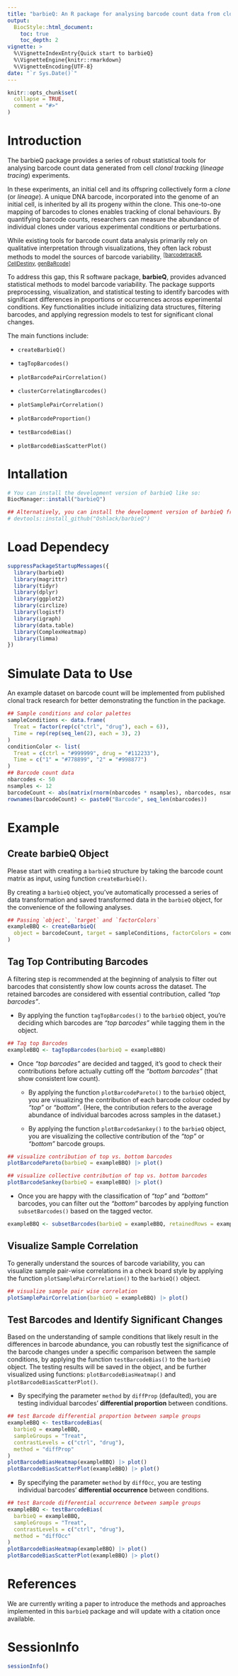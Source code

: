 ```yaml
---
title: "barbieQ: An R package for analysing barcode count data from clonal tracking experiments"
output: 
  BiocStyle::html_document:
    toc: true
    toc_depth: 2
vignette: >
  %\VignetteIndexEntry{Quick start to barbieQ}
  %\VignetteEngine{knitr::rmarkdown}
  %\VignetteEncoding{UTF-8}
date: "`r Sys.Date()`"
---
```


```r
knitr::opts_chunk$set(
  collapse = TRUE,
  comment = "#>"
)
```

# Introduction

The barbieQ package provides a series of robust statistical tools for analysing barcode count data generated from cell *clonal tracking* (*lineage tracing*) experiments. 

In these experiments, an initial cell and its offspring collectively form a *clone* (or *lineage*). A unique DNA barcode, incorporated into the genome of an initial cell, is inherited by all its progeny within the clone. This one-to-one mapping of barcodes to clones enables  tracking of clonal behaviours. By quantifying barcode counts, researchers can measure the abundance of individual clones under various experimental conditions or perturbations. 

While existing tools for barcode count data analysis primarily rely on qualitative interpretation through visualizations, they often lack robust methods to model the sources of barcode variability. ^[[barcodetrackR](https://bioconductor.org/packages/barcodetrackR/), [CellDestiny](https://github.com/TeamPerie/CellDestiny), [genBaRcode](https://CRAN.R-project.org/package=genBaRcode)]^

To address this gap, this R software package, **barbieQ**, provides advanced statistical methods to model barcode variability. The package supports preprocessing, visualization, and statistical testing to identify barcodes with significant differences in proportions or occurrences across experimental conditions. Key functionalities include initializing data structures, filtering barcodes, and applying regression models to test for significant clonal changes.

The main functions include:

 * `createBarbieQ()`
 
 * `tagTopBarcodes()`
 
 * `plotBarcodePairCorrelation()`
 
 * `clusterCorrelatingBarcodes()`
 
 * `plotSamplePairCorrelation()`
 
 * `plotBarcodeProportion()`
 
 * `testBarcodeBias()`
 
 * `plotBarcodeBiasScatterPlot()`

# Intallation

```r
# You can install the development version of barbieQ like so:
BiocManager::install("barbieQ")

## Alternatively, you can install the development version of barbieQ from GitHub
# devtools::install_github("Oshlack/barbieQ")
```

# Load Dependecy

```r
suppressPackageStartupMessages({
  library(barbieQ)
  library(magrittr)
  library(tidyr)
  library(dplyr)
  library(ggplot2)
  library(circlize)
  library(logistf)
  library(igraph)
  library(data.table)
  library(ComplexHeatmap)
  library(limma)
})
```

# Simulate Data to Use

An example dataset on barcode count will be implemented from published clonal track research for better demonstrating the function in the package.

```r
## Sample conditions and color palettes
sampleConditions <- data.frame(
  Treat = factor(rep(c("ctrl", "drug"), each = 6)),
  Time = rep(rep(seq_len(2), each = 3), 2)
)
conditionColor <- list(
  Treat = c(ctrl = "#999999", drug = "#112233"),
  Time = c("1" = "#778899", "2" = "#998877")
)
## Barcode count data
nbarcodes <- 50
nsamples <- 12
barcodeCount <- abs(matrix(rnorm(nbarcodes * nsamples), nbarcodes, nsamples))
rownames(barcodeCount) <- paste0("Barcode", seq_len(nbarcodes))
```

# Example

## Create barbieQ Object

Please start with creating a `barbieQ` structure by taking the barcode count matrix as input, using function `createBarbieQ()`.

By creating a `barbieQ` object, you've automatically processed a series of data transformation and saved transformed data in the `barbieQ` object, for the convenience of the following analyses.

```r
## Passing `object`, `target` and `factorColors`
exampleBBQ <- createBarbieQ(
  object = barcodeCount, target = sampleConditions, factorColors = conditionColor
)
```

## Tag Top Contributing Barcodes

A filtering step is recommended at the beginning of analysis to filter out barcodes that consistently show low counts across the dataset. The retained barcodes are considered with essential contribution, called *"top barcodes"*. 

 - By applying the function `tagTopBarcodes()` to the `barbieQ` object, you're deciding which barcodes are *"top barcodes"* while tagging them in the object.

```r
## Tag top Barcodes
exampleBBQ <- tagTopBarcodes(barbieQ = exampleBBQ)
```

 - Once *"top barcodes"* are decided and tagged, it's good to check their contributions before actually cutting off the *"bottom barcodes"* (that show consistent low count). 
 
     - By applying the function `plotBarcodePareto()` to the `barbieQ` object, you are visualizing the contribution of each barcode colour coded by *"top"* or *"bottom"*. (Here, the contribution refers to the average abundance of individual barcodes across samples in the dataset.)
     
     - By applying the function `plotBarcodeSankey()` to the `barbieQ` object, you are visualizing the collective contribution of the *"top"* or *"bottom"* barcode groups. 

```r
## visualize contribution of top vs. bottom barcodes
plotBarcodePareto(barbieQ = exampleBBQ) |> plot()
```

```r
## visualize collective contribution of top vs. bottom barcodes
plotBarcodeSankey(barbieQ = exampleBBQ) |> plot()
```

 - Once you are happy with the classification of *"top"* and *"bottom"* barcodes, you can filter out the *"bottom"* barcodes by applying function `subsetBarcodes()` based on the tagged vector.
 
```r
exampleBBQ <- subsetBarcodes(barbieQ = exampleBBQ, retainedRows = exampleBBQ$isTop$vec)
```

## Visualize Sample Correlation

To generally understand the sources of barcode variability, you can visualize sample pair-wise correlations in a check board style by applying the function `plotSamplePairCorrelation()` to the `barbieQ()` object.

```r
## visualize sample pair wise correlation
plotSamplePairCorrelation(barbieQ = exampleBBQ) |> plot()
```

## Test Barcodes and Identify Significant Changes

Based on the understanding of sample conditions that likely result in the differences in barcode abundance, you can robustly test the significance of the barcode changes under a specific comparison between the sample conditions, by applying the function `testBarcodeBias()` to the `barbieQ` object. The testing results will be saved in the object, and be further visualized using functions: `plotBarcodeBiasHeatmap()` and `plotBarcodeBiasScatterPlot()`.
 
 - By specifying the parameter `method` by `diffProp` (defaulted), you are testing individual barcodes' **differential proportion** between conditions.

```r
## test Barcode differential proportion between sample groups
exampleBBQ <- testBarcodeBias(
  barbieQ = exampleBBQ,
  sampleGroups = "Treat",
  contrastLevels = c("ctrl", "drug"),
  method = "diffProp"
)
plotBarcodeBiasHeatmap(exampleBBQ) |> plot()
plotBarcodeBiasScatterPlot(exampleBBQ) |> plot()
```

 - By specifying the parameter `method` by `diffOcc`, you are testing individual barcodes' **differential occurrence** between conditions.

```r
## test Barcode differential occurrence between sample groups
exampleBBQ <- testBarcodeBias(
  barbieQ = exampleBBQ,
  sampleGroups = "Treat",
  contrastLevels = c("ctrl", "drug"),
  method = "diffOcc"
)
plotBarcodeBiasHeatmap(exampleBBQ) |> plot()
plotBarcodeBiasScatterPlot(exampleBBQ) |> plot()
```

# References

We are currently writing a paper to introduce the methods and approaches implemented in this `barbieQ` package and will update with a citation once available.

# SessionInfo

```r
sessionInfo()
```
